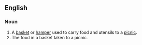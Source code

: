 ==English==

===Noun===
{{en-noun}}

# A [[basket]] or [[hamper]] used to carry food and utensils to a [[picnic]].
# The food in a basket taken to a picnic.